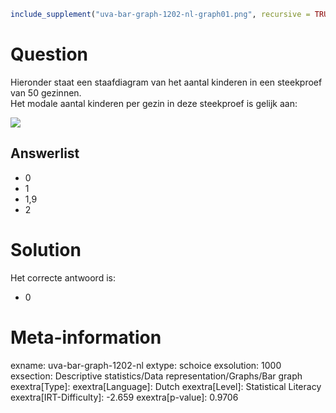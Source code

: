 ```r
include_supplement("uva-bar-graph-1202-nl-graph01.png", recursive = TRUE)
```

Question
========

Hieronder staat een staafdiagram van het aantal kinderen in een
steekproef van 50 gezinnen.\
Het modale aantal kinderen per gezin in deze steekproef is gelijk aan:

![](uva-bar-graph-1202-nl-graph01.png)

Answerlist
----------

* 0
* 1
* 1,9
* 2

Solution
========

Het correcte antwoord is: 

* 0

Meta-information
================
exname: uva-bar-graph-1202-nl
extype: schoice
exsolution: 1000
exsection: Descriptive statistics/Data representation/Graphs/Bar graph
exextra[Type]: 
exextra[Language]: Dutch
exextra[Level]: Statistical Literacy
exextra[IRT-Difficulty]: -2.659
exextra[p-value]: 0.9706
